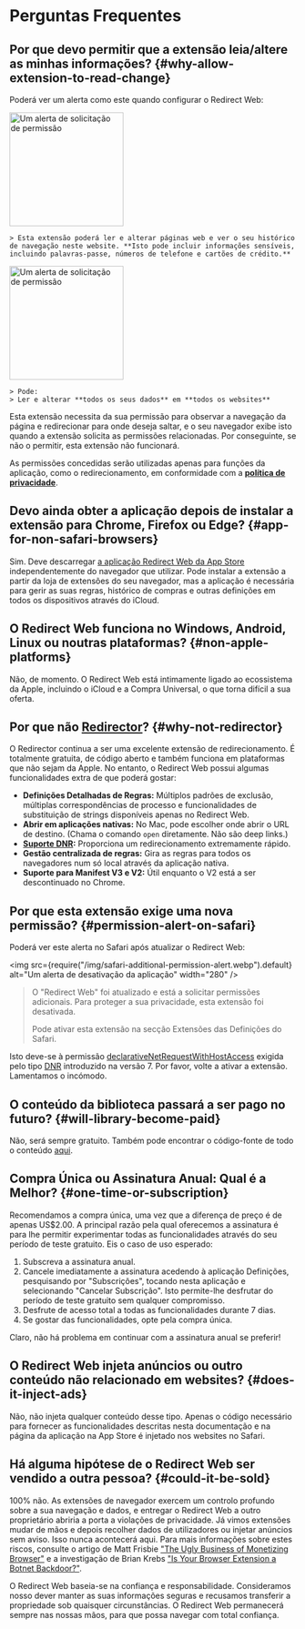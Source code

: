 
# Perguntas Frequentes

## Por que devo permitir que a extensão leia/altere as minhas informações? {#why-allow-extension-to-read-change}

Poderá ver um alerta como este quando configurar o Redirect Web:

<IfBrowserStore stores='appStore'>
    <Image src={PermissionAlertSafari} alt="Um alerta de solicitação de permissão" width="200" margin="0 0 16px 0" hasShadow={true} />

    > Esta extensão poderá ler e alterar páginas web e ver o seu histórico de navegação neste website. **Isto pode incluir informações sensíveis, incluindo palavras-passe, números de telefone e cartões de crédito.**
</IfBrowserStore>

<IfBrowserStore stores='appStore' includes={false}>
    <Image src={PermissionAlertChrome} alt="Um alerta de solicitação de permissão" height="200" hasRoundedCorners={true} hasShadow={true} margin="0 0 16px 0" />

    > Pode:  
    > Ler e alterar **todos os seus dados** em **todos os websites**
</IfBrowserStore>

Esta extensão necessita da sua permissão para observar a navegação da página e redirecionar para onde deseja saltar, e o seu navegador exibe isto quando a extensão solicita as permissões relacionadas. Por conseguinte, se não o permitir, esta extensão não funcionará.

As permissões concedidas serão utilizadas apenas para funções da aplicação, como o redirecionamento, em conformidade com a **[política de privacidade](./privacy-policy)**.

## Devo ainda obter a aplicação depois de instalar a extensão para Chrome, Firefox ou Edge? {#app-for-non-safari-browsers}

Sim. Deve descarregar [a aplicação Redirect Web da App Store](https://apps.apple.com/app/id1571283503) independentemente do navegador que utilizar. Pode instalar a extensão a partir da loja de extensões do seu navegador, mas a aplicação é necessária para gerir as suas regras, histórico de compras e outras definições em todos os dispositivos através do iCloud.

## O Redirect Web funciona no Windows, Android, Linux ou noutras plataformas? {#non-apple-platforms}

Não, de momento. O Redirect Web está intimamente ligado ao ecossistema da Apple, incluindo o iCloud e a Compra Universal, o que torna difícil a sua oferta.

## Por que não [Redirector](https://github.com/einaregilsson/Redirector)? {#why-not-redirector}

O Redirector continua a ser uma excelente extensão de redirecionamento. É totalmente gratuita, de código aberto e também funciona em plataformas que não sejam da Apple. No entanto, o Redirect Web possui algumas funcionalidades extra de que poderá gostar:

*   **Definições Detalhadas de Regras:** Múltiplos padrões de exclusão, múltiplas correspondências de processo e funcionalidades de substituição de strings disponíveis apenas no Redirect Web.
*   **Abrir em aplicações nativas:** No Mac, pode escolher onde abrir o URL de destino. (Chama o comando `open` diretamente. Não são deep links.)
*   **[Suporte DNR](https://blog.mozilla.org/addons/2023/05/17/declarativenetrequest-available-in-firefox/):** Proporciona um redirecionamento extremamente rápido.
*   **Gestão centralizada de regras:** Gira as regras para todos os navegadores num só local através da aplicação nativa.
*   **Suporte para Manifest V3 e V2:** Útil enquanto o V2 está a ser descontinuado no Chrome.

## Por que esta extensão exige uma nova permissão? {#permission-alert-on-safari}

Poderá ver este alerta no Safari após atualizar o Redirect Web:

<img src={require("/img/safari-additional-permission-alert.webp").default} alt="Um alerta de desativação da aplicação" width="280" />

> O "Redirect Web" foi atualizado e está a solicitar permissões adicionais. Para proteger a sua privacidade, esta extensão foi desativada.
>
> Pode ativar esta extensão na secção Extensões das Definições do Safari.

Isto deve-se à permissão [declarativeNetRequestWithHostAccess](https://developer.apple.com/documentation/safariservices/safari_web_extensions/blocking_content_with_your_safari_web_extension) exigida pelo tipo [DNR](./rule-settings#type) introduzido na versão 7. Por favor, volte a ativar a extensão. Lamentamos o incómodo.

## O conteúdo da biblioteca passará a ser pago no futuro? {#will-library-become-paid}

Não, será sempre gratuito. Também pode encontrar o código-fonte de todo o conteúdo [aqui](https://github.com/mshibanami/redirect-web/tree/main/library).

## Compra Única ou Assinatura Anual: Qual é a Melhor? {#one-time-or-subscription}

Recomendamos a compra única, uma vez que a diferença de preço é de apenas US$2.00.
A principal razão pela qual oferecemos a assinatura é para lhe permitir experimentar todas as funcionalidades através do seu período de teste gratuito. Eis o caso de uso esperado:

1.  Subscreva a assinatura anual.
2.  Cancele imediatamente a assinatura acedendo à aplicação Definições, pesquisando por "Subscrições", tocando nesta aplicação e selecionando "Cancelar Subscrição". Isto permite-lhe desfrutar do período de teste gratuito sem qualquer compromisso.
3.  Desfrute de acesso total a todas as funcionalidades durante 7 dias.
4.  Se gostar das funcionalidades, opte pela compra única.

Claro, não há problema em continuar com a assinatura anual se preferir!

## O Redirect Web injeta anúncios ou outro conteúdo não relacionado em websites? {#does-it-inject-ads}

Não, não injeta qualquer conteúdo desse tipo. Apenas o código necessário para fornecer as funcionalidades descritas nesta documentação e na página da aplicação na App Store é injetado nos websites no Safari.

## Há alguma hipótese de o Redirect Web ser vendido a outra pessoa? {#could-it-be-sold}

100% não. As extensões de navegador exercem um controlo profundo sobre a sua navegação e dados, e entregar o Redirect Web a outro proprietário abriria a porta a violações de privacidade. Já vimos extensões mudar de mãos e depois recolher dados de utilizadores ou injetar anúncios sem aviso. Isso nunca acontecerá aqui. Para mais informações sobre estes riscos, consulte o artigo de Matt Frisbie ["The Ugly Business of Monetizing Browser"](https://mattfrisbie.substack.com/p/the-ugly-business-of-monetizing-browser) e a investigação de Brian Krebs ["Is Your Browser Extension a Botnet Backdoor?"](https://krebsonsecurity.com/2021/03/is-your-browser-extension-a-botnet-backdoor/).

O Redirect Web baseia-se na confiança e responsabilidade. Consideramos nosso dever manter as suas informações seguras e recusamos transferir a propriedade sob quaisquer circunstâncias. O Redirect Web permanecerá sempre nas nossas mãos, para que possa navegar com total confiança.
